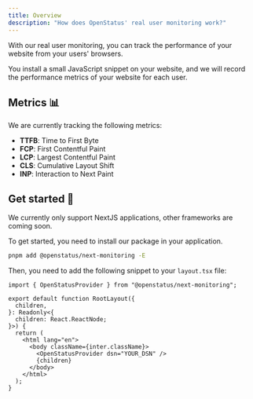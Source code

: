 ```yaml
---
title: Overview
description: "How does OpenStatus' real user monitoring work?"
---
```


With our real user monitoring, you can track the performance of your website
from your users' browsers.

You install a small JavaScript snippet on your website, and we will record the
performance metrics of your website for each user.

## Metrics 📊

We are currently tracking the following metrics:

- **TTFB**: Time to First Byte
- **FCP**: First Contentful Paint
- **LCP**: Largest Contentful Paint
- **CLS**: Cumulative Layout Shift
- **INP**: Interaction to Next Paint

## Get started 🚀

We currently only support NextJS applications, other frameworks are coming soon.

To get started, you need to install our package in your application.

```bash
pnpm add @openstatus/next-monitoring -E
```

Then, you need to add the following snippet to your `layout.tsx` file:

```tsx
import { OpenStatusProvider } from "@openstatus/next-monitoring";

export default function RootLayout({
  children,
}: Readonly<{
  children: React.ReactNode;
}>) {
  return (
    <html lang="en">
      <body className={inter.className}>
        <OpenStatusProvider dsn="YOUR_DSN" />
        {children}
      </body>
    </html>
  );
}
```
